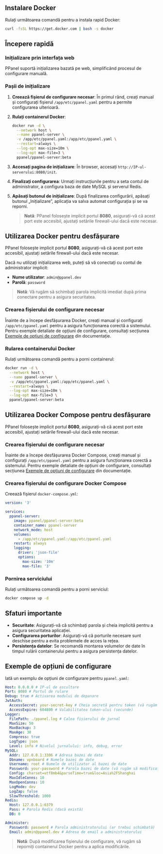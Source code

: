 ## Instalare Docker

Rulați următoarea comandă pentru a instala rapid Docker:

```sh
curl -fsSL https://get.docker.com | bash -s docker
```

## Începere rapidă

### Inițializare prin interfața web

PPanel suportă inițializarea bazată pe web, simplificând procesul de configurare manuală.

### Pașii de inițializare

1. **Creează fișierul de configurare necesar**: În primul rând, creați manual și configurați fișierul `/app/etc/ppanel.yaml` pentru a permite configurarea ulterioară.

2. **Rulați containerul Docker**:

   ```sh
   docker run -d \
     --network host \
     --name ppanel-server \
     -v /app/etc/ppanel.yaml:/app/etc/ppanel.yaml \
     --restart=always \
     --log-opt max-size=10m \
     --log-opt max-file=3 \
     ppanel/ppanel-server:beta
   ```

3. **Accesați pagina de inițializare**: În browser, accesați `http://IP-ul-serverului:8080/init`.

4. **Finalizați configurarea**: Urmați instrucțiunile pentru a seta contul de administrator, a configura baza de date MySQL și serverul Redis.

5. **Apăsați butonul de inițializare**: După finalizarea configurării, apăsați butonul „Inițializare”, aplicația va salva automat configurația și se va reporni.

   > **Notă**: PPanel folosește implicit portul **8080**, asigurați-vă că acest port este accesibil, ajustați setările firewall-ului dacă este necesar.

## Utilizarea Docker pentru desfășurare

PPanel folosește implicit portul **8080**, asigurați-vă că acest port este accesibil, ajustați setările firewall-ului dacă este necesar.

Dacă nu utilizați inițializarea web, puteți să vă conectați cu contul de administrator implicit:

- **Nume utilizator**: `admin@ppanel.dev`
- **Parolă**: `password`

> **Notă**: Vă rugăm să schimbați parola implicită imediat după prima conectare pentru a asigura securitatea.

### Crearea fișierului de configurare necesar

Înainte de a începe desfășurarea Docker, creați manual și configurați `/app/etc/ppanel.yaml` pentru a asigura funcționarea corectă a sistemului. Pentru exemple detaliate de opțiuni de configurare, consultați secțiunea [Exemple de opțiuni de configurare](#exemple-de-opțiuni-de-configurare) din documentație.

### Rularea containerului Docker

Rulați următoarea comandă pentru a porni containerul:

```sh
docker run -d \
  --network host \
  --name ppanel-server \
  -v /app/etc/ppanel.yaml:/app/etc/ppanel.yaml \
  --restart=always \
  --log-opt max-size=10m \
  --log-opt max-file=3 \
  ppanel/ppanel-server:beta
```

## Utilizarea Docker Compose pentru desfășurare

PPanel folosește implicit portul **8080**, asigurați-vă că acest port este accesibil, ajustați setările firewall-ului dacă este necesar.

### Crearea fișierului de configurare necesar

Înainte de a începe desfășurarea Docker Compose, creați manual și configurați `/app/etc/ppanel.yaml` pentru a asigura funcționarea corectă a sistemului. Pentru exemple detaliate de opțiuni de configurare, consultați secțiunea [Exemple de opțiuni de configurare](#exemple-de-opțiuni-de-configurare) din documentație.

### Crearea fișierului de configurare Docker Compose

Creează fișierul `docker-compose.yml`:

```yaml
version: '3'

services:
  ppanel-server:
    image: ppanel/ppanel-server:beta
    container_name: ppanel-server
    network_mode: host
    volumes:
      - /app/etc/ppanel.yaml:/app/etc/ppanel.yaml
    restart: always
    logging:
      driver: 'json-file'
      options:
        max-size: '10m'
        max-file: '3'
```

### Pornirea serviciului

Rulați următoarea comandă pentru a porni serviciul:

```sh
docker compose up -d
```

## Sfaturi importante

- **Securitate**: Asigurați-vă că schimbați parola și cheia implicită pentru a asigura securitatea aplicației.
- **Configurarea porturilor**: Asigurați-vă că porturile necesare sunt deschise pentru a evita problemele de acces la rețea.
- **Persistența datelor**: Se recomandă montarea volumelor de date în timpul rulării containerului pentru a asigura persistența datelor.

## Exemple de opțiuni de configurare

Iată un exemplu de opțiuni de configurare pentru `ppanel.yaml`:

```yaml
Host: 0.0.0.0 # IP-ul de ascultare
Port: 8080 # Portul de rulare
Debug: true # Activarea modului de depanare
JwtAuth:
  AccessSecret: your-secret-key # Cheia secretă pentru token (vă rugăm să modificați)
  AccessExpire: 604800 # Valabilitatea token-ului (secunde)
Logger:
  FilePath: ./ppanel.log # Calea fișierului de jurnal
  MaxSize: 50
  MaxBackup: 3
  MaxAge: 30
  Compress: true
  LogType: json
  Level: info # Nivelul jurnalului: info, debug, error
MySQL:
  Addr: 127.0.0.1:3306 # Adresa bazei de date
  Dbname: vpnboard # Numele bazei de date
  Username: root # Numele de utilizator al bazei de date
  Password: your-password # Parola bazei de date (vă rugăm să modificați)
  Config: charset=utf8mb4&parseTime=true&loc=Asia%2FShanghai
  MaxIdleConns: 10
  MaxOpenConns: 10
  LogMode: dev
  LogZap: false
  SlowThreshold: 1000
Redis:
  Host: 127.0.0.1:6379
  Pass: # Parola Redis (dacă există)
  DB: 0

Administer:
  Password: password # Parola administratorului (ar trebui schimbată)
  Email: admin@ppanel.dev # Adresa de email a administratorului
```

> **Notă**: După modificarea fișierului de configurare, vă rugăm să reporniți containerul Docker pentru a aplica modificările.


<Giscus />
